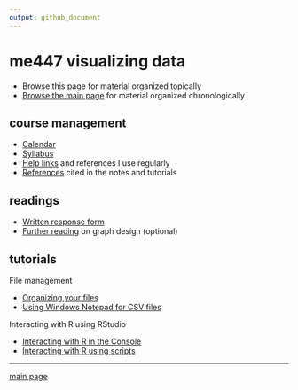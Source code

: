 ```yaml
---
output: github_document
---
```


# me447 visualizing data

- Browse this page for material organized topically 
- [Browse the main page](../README.md) for material organized chronologically 

## course management

- [Calendar](../cm/cm002_calendar.pdf) 
- [Syllabus](../cm/cm003_syllabus.md)
- [Help links](../cm/cm004_getting-help.md) and references I use regularly 
- [References](../cm/cm009_references.md) cited in the notes and tutorials 


## readings

- [Written response form](../cm/cm014_reading-response-form.pdf)
- [Further reading](http://www.graphdoctor.com/archives/154) on graph design (optional)

## tutorials

File management

- [Organizing your files](../cm/cm010_organize-files.md)
- [Using Windows Notepad for CSV files](../cm/cm013_notepad-for-csv.md)

Interacting with R using RStudio

- [Interacting with R in the Console](../cm/cm011_using-console.md)
- [Interacting with R using scripts](../cm/cm012_using-scripts.md)








---

[main page](../README.md)
